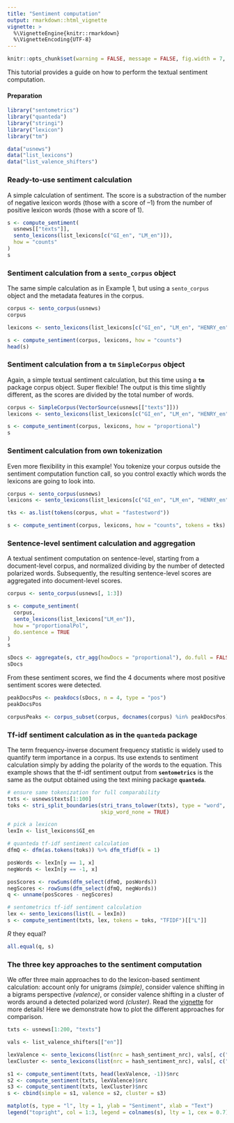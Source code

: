 ```yaml
---
title: "Sentiment computation"
output: rmarkdown::html_vignette
vignette: >
  %\VignetteEngine{knitr::rmarkdown}
  %\VignetteEncoding{UTF-8}
---
```


```r
knitr::opts_chunk$set(warning = FALSE, message = FALSE, fig.width = 7, fig.height = 4, fig.align = "center")
```

This tutorial provides a guide on how to perform the textual sentiment computation.

#### Preparation

```r
library("sentometrics")
library("quanteda")
library("stringi")
library("lexicon")
library("tm")

data("usnews")
data("list_lexicons")
data("list_valence_shifters")
```

### Ready-to-use sentiment calculation

A simple calculation of sentiment. The score is a substraction of the number of negative lexicon words (those with a score of --1) from the number of positive lexicon words (those with a score of 1).

```r
s <- compute_sentiment(
  usnews[["texts"]],
  sento_lexicons(list_lexicons[c("GI_en", "LM_en")]),
  how = "counts"
)
s
```

### Sentiment calculation from a `sento_corpus` object 

The same simple calculation as in Example 1, but using a `sento_corpus` object and the metadata features in the corpus.

```r
corpus <- sento_corpus(usnews)
corpus
```

```r
lexicons <- sento_lexicons(list_lexicons[c("GI_en", "LM_en", "HENRY_en")])

s <- compute_sentiment(corpus, lexicons, how = "counts")
head(s)
```

### Sentiment calculation from a **`tm`** `SimpleCorpus` object

Again, a simple textual sentiment calculation, but this time using a **`tm`** package corpus object. Super flexible! The output is this time slightly different, as the scores are divided by the total number of words.

```r
corpus <- SimpleCorpus(VectorSource(usnews[["texts"]]))
lexicons <- sento_lexicons(list_lexicons[c("GI_en", "LM_en", "HENRY_en")])

s <- compute_sentiment(corpus, lexicons, how = "proportional")
s
```

### Sentiment calculation from own tokenization

Even more flexibility in this example! You tokenize your corpus outside the sentiment computation function call, so you control exactly which words the lexicons are going to look into.

```r
corpus <- sento_corpus(usnews)
lexicons <- sento_lexicons(list_lexicons[c("GI_en", "LM_en", "HENRY_en")])

tks <- as.list(tokens(corpus, what = "fastestword"))

s <- compute_sentiment(corpus, lexicons, how = "counts", tokens = tks)
```

### Sentence-level sentiment calculation and aggregation

A textual sentiment computation on sentence-level, starting from a document-level corpus, and normalized dividing by the number of detected polarized words. Subsequently, the resulting sentence-level scores are aggregated into document-level scores.

```r
corpus <- sento_corpus(usnews[, 1:3])

s <- compute_sentiment(
  corpus,
  sento_lexicons(list_lexicons["LM_en"]),
  how = "proportionalPol",
  do.sentence = TRUE
)
s
```

```r
sDocs <- aggregate(s, ctr_agg(howDocs = "proportional"), do.full = FALSE)
sDocs
```

From these sentiment scores, we find the 4 documents where most positive sentiment scores were detected.

```r
peakDocsPos <- peakdocs(sDocs, n = 4, type = "pos")
peakDocsPos
```

```r
corpusPeaks <- corpus_subset(corpus, docnames(corpus) %in% peakDocsPos)
```

### Tf-idf sentiment calculation as in the **`quanteda`** package

The term frequency-inverse document frequency statistic is widely used to quantify term importance in a corpus. Its use extends to sentiment calculation simply by adding the polarity of the words to the equation. This example shows that the tf-idf sentiment output from **`sentometrics`** is the same as the output obtained using the text mining package **`quanteda`**.

```r
# ensure same tokenization for full comparability
txts <- usnews$texts[1:100]
toks <- stri_split_boundaries(stri_trans_tolower(txts), type = "word", 
                              skip_word_none = TRUE)

# pick a lexicon
lexIn <- list_lexicons$GI_en

# quanteda tf-idf sentiment calculation
dfmQ <- dfm(as.tokens(toks)) %>% dfm_tfidf(k = 1)

posWords <- lexIn[y == 1, x]
negWords <- lexIn[y == -1, x]

posScores <- rowSums(dfm_select(dfmQ, posWords))
negScores <- rowSums(dfm_select(dfmQ, negWords))
q <- unname(posScores - negScores)

# sentometrics tf-idf sentiment calculation
lex <- sento_lexicons(list(L = lexIn))
s <- compute_sentiment(txts, lex, tokens = toks, "TFIDF")[["L"]]
```

_R_ they equal?

```r
all.equal(q, s)
```

### The three key approaches to the sentiment computation

We offer three main approaches to do the lexicon-based sentiment calculation: account only for unigrams _(simple)_, consider valence shifting in a bigrams perspective _(valence)_, or consider valence shifting in a cluster of words around a detected polarized word _(cluster)_. Read the [vignette](https://ssrn.com/abstract=3067734) for more details! Here we demonstrate how to plot the different approaches for comparison.

```r
txts <- usnews[1:200, "texts"]

vals <- list_valence_shifters[["en"]]

lexValence <- sento_lexicons(list(nrc = hash_sentiment_nrc), vals[, c("x", "y")])
lexCluster <- sento_lexicons(list(nrc = hash_sentiment_nrc), vals[, c("x", "t")])

s1 <- compute_sentiment(txts, head(lexValence, -1))$nrc
s2 <- compute_sentiment(txts, lexValence)$nrc
s3 <- compute_sentiment(txts, lexCluster)$nrc
s <- cbind(simple = s1, valence = s2, cluster = s3)

matplot(s, type = "l", lty = 1, ylab = "Sentiment", xlab = "Text")
legend("topright", col = 1:3, legend = colnames(s), lty = 1, cex = 0.7)
```

